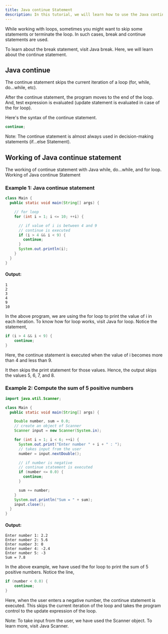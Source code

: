 ```yaml
---
title: Java continue Statement
description: In this tutorial, we will learn how to use the Java continue statement to skip the current iteration of a loop.
---
```


While working with loops, sometimes you might want to skip some statements or terminate the loop. In such cases, break and continue statements are used.

To learn about the break statement, visit Java break. Here, we will learn about the continue statement.


## Java continue

The continue statement skips the current iteration of a loop (for, while, do...while, etc).

After the continue statement, the program moves to the end of the loop. And, test expression is evaluated (update statement is evaluated in case of the for loop).

Here's the syntax of the continue statement.

```java
continue;
```

Note: The continue statement is almost always used in decision-making statements (if...else Statement).


## Working of Java continue statement
The working of continue statement with Java while, do...while, and for loop.
Working of Java continue Statement

### Example 1: Java continue statement

```java
class Main {
  public static void main(String[] args) {

    // for loop
    for (int i = 1; i <= 10; ++i) {

      // if value of i is between 4 and 9
      // continue is executed
      if (i > 4 && i < 9) {
        continue;
      }
      System.out.println(i);
    }
  }
}
```

#### Output:

```text
1
2
3
4
9
10
```
In the above program, we are using the for loop to print the value of i in each iteration. To know how for loop works, visit Java for loop. Notice the statement,

```java
if (i > 4 && i < 9) {
    continue;
}
```
Here, the continue statement is executed when the value of i becomes more than 4 and less than 9.

It then skips the print statement for those values. Hence, the output skips the values 5, 6, 7, and 8.

### Example 2: Compute the sum of 5 positive numbers

```java
import java.util.Scanner;

class Main {
  public static void main(String[] args) {

    Double number, sum = 0.0;
    // create an object of Scanner
    Scanner input = new Scanner(System.in);

    for (int i = 1; i < 6; ++i) {
      System.out.print("Enter number " + i + " : ");
      // takes input from the user
      number = input.nextDouble();

      // if number is negative
      // continue statement is executed
      if (number <= 0.0) {
        continue;
      }

      sum += number;
    }
    System.out.println("Sum = " + sum);
    input.close();
  }
}
```
#### Output:

```text
Enter number 1: 2.2
Enter number 2: 5.6
Enter number 3: 0
Enter number 4: -2.4
Enter number 5: -3
Sum = 7.8
```
In the above example, we have used the for loop to print the sum of 5 positive numbers. Notice the line,

```java
if (number < 0.0) {
    continue;
}
```
Here, when the user enters a negative number, the continue statement is executed. This skips the current iteration of the loop and takes the program control to the update expression of the loop.

Note: To take input from the user, we have used the Scanner object. To learn more, visit Java Scanner.
